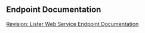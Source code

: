 == Endpoint Documentation ==
  
[http://techwiki.openstructs.org/index.php/Revision:_Lister Revision: Lister Web Service Endpoint Documentation]